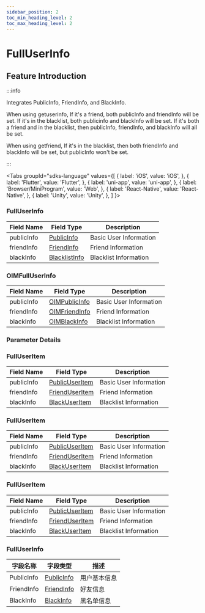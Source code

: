 ```yaml
---
sidebar_position: 2
toc_min_heading_level: 2
toc_max_heading_level: 2
---
```


# FullUserInfo

## Feature Introduction

:::info

Integrates PublicInfo, FriendInfo, and BlackInfo.

When using getuserinfo,
If it's a friend, both publicInfo and friendInfo will be set.
If it's in the blacklist, both publicinfo and blackInfo will be set.
If it's both a friend and in the blacklist, then publicInfo, friendInfo, and blackInfo will all be set.

When using getfriend,
If it's in the blacklist, then both friendInfo and blackInfo will be set, but publicInfo won't be set.

:::

<Tabs
groupId="sdks-language"
values={[
{ label: 'iOS', value: 'iOS', },
{ label: 'Flutter', value: 'Flutter', },
{ label: 'uni-app', value: 'uni-app', },
{ label: 'Browser/MiniProgram', value: 'Web', },
{ label: 'React-Native', value: 'React-Native', },
{ label: 'Unity', value: 'Unity', },
]
}>

<TabItem value="Flutter">

### FullUserInfo

| Field Name   | Field Type                                              | Description                                  |
| ------------ | ------------------------------------------------------- | -------------------------------------------- |
| publicInfo   | [PublicInfo](/class/user/publicInfo.mdx)     | Basic User Information                      |
| friendInfo   | [FriendInfo](/class/friend/friendInfo.mdx)   | Friend Information                          |
| blackInfo    | [BlacklistInfo](/class/friend/blackInfo.mdx) | Blacklist Information                       |

</TabItem>

<TabItem value="iOS">

### OIMFullUserInfo

| Field Name   | Field Type                                              | Description                                  |
| ------------ | ------------------------------------------------------- | -------------------------------------------- |
| publicInfo   | [OIMPublicInfo](/class/user/publicInfo.mdx)   | Basic User Information                      |
| friendInfo   | [OIMFriendInfo](/class/friend/friendInfo.mdx) | Friend Information                          |
| blackInfo    | [OIMBlackInfo](/class/friend/blackInfo.mdx)   | Blacklist Information                       |

</TabItem>

<TabItem value="Android">

### Parameter Details

</TabItem>

<TabItem value="Web">

### FullUserItem

| Field Name   | Field Type                                              | Description                                  |
| ------------ | ------------------------------------------------------- | -------------------------------------------- |
| publicInfo   | [PublicUserItem](/class/user/publicInfo.mdx)  | Basic User Information                      |
| friendInfo   | [FriendUserItem](/class/friend/friendInfo.mdx)| Friend Information                          |
| blackInfo    | [BlackUserItem](/class/friend/blackInfo.mdx)  | Blacklist Information                       |

</TabItem>

<TabItem value="uni-app">

### FullUserItem

| Field Name   | Field Type                                              | Description                                  |
| ------------ | ------------------------------------------------------- | -------------------------------------------- |
| publicInfo   | [PublicUserItem](/class/user/publicInfo.mdx)  | Basic User Information                      |
| friendInfo   | [FriendUserItem](/class/friend/friendInfo.mdx)| Friend Information                          |
| blackInfo    | [BlackUserItem](/class/friend/blackInfo.mdx)  | Blacklist Information                       |

</TabItem>

<TabItem value="React-Native">

### FullUserItem

| Field Name   | Field Type                                              | Description                                  |
| ------------ | ------------------------------------------------------- | -------------------------------------------- |
| publicInfo   | [PublicUserItem](/class/user/publicInfo.mdx)  | Basic User Information                      |
| friendInfo   | [FriendUserItem](/class/friend/friendInfo.mdx)| Friend Information                          |
| blackInfo    | [BlackUserItem](/class/friend/blackInfo.mdx)  | Blacklist Information                       |

</TabItem>

<TabItem value="Unity">

### FullUserInfo

| 字段名称         | 字段类型                                               | 描述                                                   |
| ---------------- | ------------------------------------------------------ | ------------------------------------------------------ |
| PublicInfo       | [PublicInfo](/class/user/publicInfo.mdx)   | 用户基本信息|
| FriendInfo       | [FriendInfo](/class/friend/friendInfo.mdx) | 好友信息   |
| BlackInfo        | [BlackInfo](/class/friend/blackInfo.mdx)   | 黑名单信息 |
</TabItem>

</Tabs>
